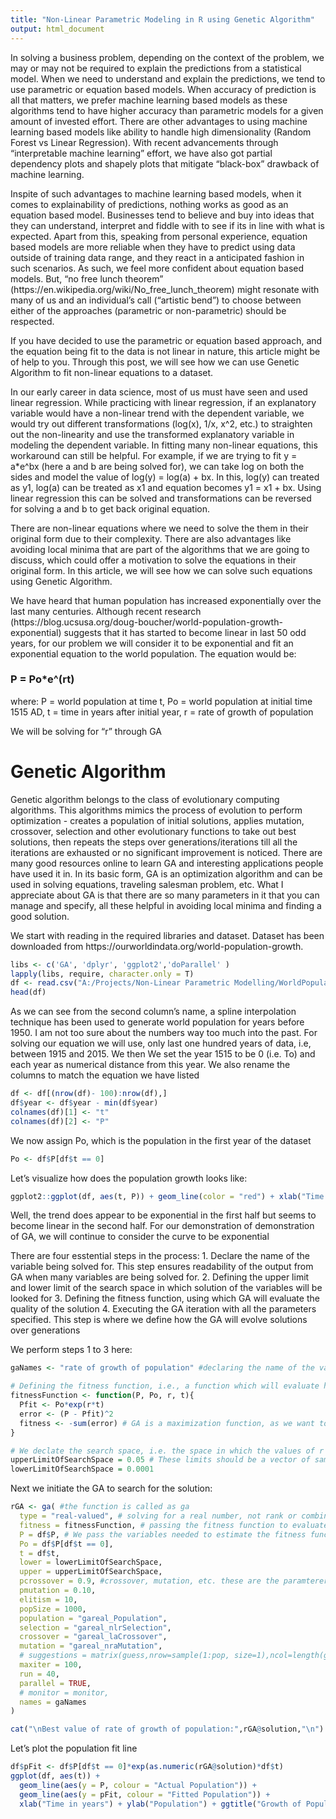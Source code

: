 ---
title: "Non-Linear Parametric Modeling in R using Genetic Algorithm"
output: html_document
---


In solving a business problem, depending on the context of the problem, we may or may not be required to explain the predictions from a statistical model. When we need to understand and explain the predictions, we tend to use parametric or equation based models. When accuracy of prediction is all that matters, we prefer machine learning based models as these algorithms tend to have higher accuracy than parametric models for a given amount of invested effort. There are other advantages to using machine learning based models like ability to handle high dimensionality (Random Forest vs Linear Regression). With recent advancements through "interpretable machine learning" effort, we have also got partial dependency plots and shapely plots that mitigate "black-box" drawback of machine learning.

Inspite of such advantages to machine learning based models, when it comes to explainability of predictions, nothing works as good as an equation based model. Businesses tend to believe and buy into ideas that they can understand, interpret and fiddle with to see if its in line with what is expected. Apart from this, speaking from personal experience, equation based models are more reliable when they have to predict using data outside of training data range, and they react in a anticipated fashion in such scenarios. As such, we feel more confident about equation based models. But, "no free lunch theorem" (https://en.wikipedia.org/wiki/No_free_lunch_theorem) might resonate with many of us and an individual's call ("artistic bend") to choose between either of the approaches (parametric or non-parametric) should be respected.

If you have decided to use the parametric or equation based approach, and the equation being fit to the data is not linear in nature, this article might be of help to you. Through this post, we will see how we can use Genetic Algorithm to fit non-linear equations to a dataset.

In our early career in data science, most of us must have seen and used linear regression. While practicing with linear regression, if an explanatory variable would have a non-linear trend with the dependent variable, we would try out different transformations (log(x), 1/x, x^2, etc.) to straighten out the non-linearity and use the transformed explanatory variable in modeling the dependent variable. In fitting many non-linear equations, this workaround can still be helpful. For example, if we are trying to fit y = a*e^bx (here a and b are being solved for), we can take log on both the sides and model the value of log(y) = log(a) + bx. In this, log(y) can treated as y1, log(a) can be treated as x1 and equation becomes y1 = x1 + bx. Using linear regression this can be solved and transformations can be reversed for solving a and b to get back original equation.

There are non-linear equations where we need to solve the them in their original form due to their complexity. There are also advantages like avoiding local minima that are part of the algorithms that we are going to discuss, which could offer a motivation to solve the equations in their original form. In this article, we will see how we can solve such equations using Genetic Algorithm.

We have heard that human population has increased exponentially over the last many centuries. Although recent research (https://blog.ucsusa.org/doug-boucher/world-population-growth-exponential) suggests that it has started to become linear in last 50 odd years, for our problem we will consider it to be exponential and fit an exponential equation to the world population. The equation would be:

###                                P = Po*e^(rt)

where:
                                  P = world population at time t,
                                  Po = world population at initial time 1515 AD,
                                  t = time in years after initial year,
                                  r = rate of growth of population

We will be solving for "r" through GA
                                  
# Genetic Algorithm

Genetic algorithm belongs to the class of evolutionary computing algorithms. This algorithms mimics the process of evolution to perform optimization - creates a population of initial solutions, applies mutation, crossover, selection and other evolutionary functions to take out best solutions, then repeats the steps over generations/iterations till all the iterations are exhausted or no significant improvement is noticed. There are many good resources online to learn GA and interesting applications people have used it in. In its basic form, GA is an optimization algorithm and can be used in solving equations, traveling salesman problem, etc. What I appreciate about GA is that there are so many parameters in it that you can manage and specify, all these helpful in avoiding local minima and finding a good solution.

We start with reading in the required libraries and dataset. Dataset has been downloaded from https://ourworldindata.org/world-population-growth. 
```{r echo=T}
libs <- c('GA', 'dplyr', 'ggplot2','doParallel' )
lapply(libs, require, character.only = T)
df <- read.csv("A:/Projects/Non-Linear Parametric Modelling/WorldPopulationAnnual12000years_interpolated_HYDEandUNto2015.csv", header = T, stringsAsFactors = F)
head(df)
```

As we can see from the second column's name, a spline interpolation technique has been used to generate world population for years before 1950. I am not too sure about the numbers way too much into the past. For solving our equation we will use, only last one hundred years of data, i.e, between 1915 and 2015. We then We set the year 1515 to be 0 (i.e. To) and each year as numerical distance from this year. We also rename the columns to match the equation we have listed
```{r echo = T}
df <- df[(nrow(df)- 100):nrow(df),]
df$year <- df$year - min(df$year)
colnames(df)[1] <- "t"
colnames(df)[2] <- "P"
```

We now assign Po, which is the population in the first year of the dataset
```{r echo=T}
Po <- df$P[df$t == 0]
```

Let's visualize how does the population growth looks like:
```{r echo=T}
ggplot2::ggplot(df, aes(t, P)) + geom_line(color = "red") + xlab("Time in years") + ylab("Population") + ggtitle("Growth of Population")

```

Well, the trend does appear to be exponential in the first half but seems to become linear in the second half. For our demonstration of demonstration of GA, we will continue to consider the curve to be exponential

There are four esstential steps in the process:
1. Declare the name of the variable being solved for. This step ensures readability of the output from GA when many variables are being solved for.
2. Defining the upper limit and lower limit of the search space in which solution of the variables will be looked for
3. Defining the fitness function, using which GA will evaluate the quality of the solution
4. Executing the GA iteration with all the parameters specified. This step is where we define how the GA will evolve solutions over generations

We perform steps 1 to 3 here:
```{r echo=T}
gaNames <- "rate of growth of population" #declaring the name of the variable we are solving for

# Defining the fitness function, i.e., a function which will evaluate how close the actual values are to the output of the exponential function we have hypothesized for the population growth
fitnessFunction <- function(P, Po, r, t){
  Pfit <- Po*exp(r*t)
  error <- (P - Pfit)^2
  fitness <- -sum(error) # GA is a maximization function, as we want to reduce the error, we introduce a negative sign here
}

# We declate the search space, i.e. the space in which the values of r can be found. As we know that population has increased, r can only be a positive value. So lower limit of r will be 0. We do know where exactly the upper limit of r will be, but as a good first guess, we will let it be 0.05 (5%)
upperLimitOfSearchSpace = 0.05 # These limits should be a vector of same length as gaNames and in same order as well, since we are defining the search space for all the unknowns
lowerLimitOfSearchSpace = 0.0001
```

Next we initiate the GA to search for the solution:
```{r echo=T}
rGA <- ga( #the function is called as ga
  type = "real-valued", # solving for a real number, not rank or combination
  fitness = fitnessFunction, # passing the fitness function to evaluate quality of solution
  P = df$P, # We pass the variables needed to estimate the fitness function
  Po = df$P[df$t == 0],
  t = df$t,
  lower = lowerLimitOfSearchSpace, 
  upper = upperLimitOfSearchSpace,
  pcrossover = 0.9, #crossover, mutation, etc. these are the paramterers that lend GA it's advantage of finding global optimum. These are intuitive to understand. These can be tuned to find a good solution
  pmutation = 0.10,
  elitism = 10,
  popSize = 1000, 
  population = "gareal_Population",
  selection = "gareal_nlrSelection",
  crossover = "gareal_laCrossover",
  mutation = "gareal_nraMutation",
  # suggestions = matrix(guess,nrow=sample(1:pop, size=1),ncol=length(guess),byrow=TRUE),
  maxiter = 100,
  run = 40, 
  parallel = TRUE,
  # monitor = monitor,
  names = gaNames
)

cat("\nBest value of rate of growth of population:",rGA@solution,"\n")

```

Let's plot the population fit line
```{r echo=T}
df$pFit <- df$P[df$t == 0]*exp(as.numeric(rGA@solution)*df$t)
ggplot(df, aes(t)) + 
  geom_line(aes(y = P, colour = "Actual Population")) + 
  geom_line(aes(y = pFit, colour = "Fitted Population")) + 
  xlab("Time in years") + ylab("Population") + ggtitle("Growth of Population")
```

